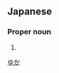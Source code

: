 ==Japanese==
{{ja-kanjitab|有|華}}

===Proper noun===
{{ja-pos|proper|ゆか}}

# {{given name|female|lang=ja}}

[[Category:Japanese female given names|ゆか]]